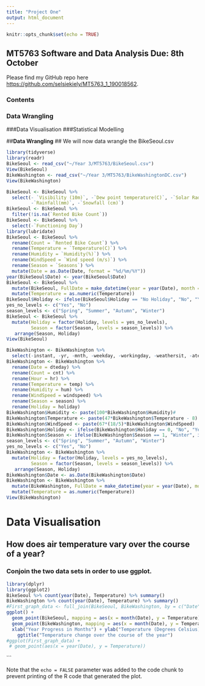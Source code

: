 ```yaml
---
title: "Project One"
output: html_document
---
```


```r
knitr::opts_chunk$set(echo = TRUE)
```

## MT5763 Software and Data Analysis **Due: 8th October**

Please find my GitHub repo here <https://github.com/selsiekiely/MT5763_1_190018562>.

### **Contents**
### Data Wrangling
###Data Visualisation
###Statistical Modelling

##**Data Wrangling**
## We will now data wrangle the BikeSeoul.csv

```r
library(tidyverse)
library(readr)
BikeSeoul <- read_csv("~/Year 3/MT5763/BikeSeoul.csv")
View(BikeSeoul)
BikeWashington <- read_csv("~/Year 3/MT5763/BikeWashingtonDC.csv")
View(BikeWashington)
```

```r
BikeSeoul <- BikeSeoul %>%
  select(- `Visibility (10m)`, -`Dew point temperature(C)`, -`Solar Radiation (MJ/m2)`, 
         -`Rainfall(mm)`, -`Snowfall (cm)`)
BikeSeoul <- BikeSeoul %>%  
  filter(!is.na(`Rented Bike Count`))
BikeSeoul <- BikeSeoul %>% 
  select(-`Functioning Day`)
library(lubridate)
BikeSeoul <- BikeSeoul %>%
  rename(Count = `Rented Bike Count`) %>%
  rename(Temperature = `Temperature(C)`) %>%
  rename(Humidity = `Humidity(%)`) %>%
  rename(WindSpeed = `Wind speed (m/s)`) %>%
  rename(Season = `Seasons`) %>%
  mutate(Date = as.Date(Date, format = "%d/%m/%Y"))
year(BikeSeoul$Date) <- year(BikeSeoul$Date)
BikeSeoul <- BikeSeoul %>%
  mutate(BikeSeoul, FullDate = make_datetime(year = year(Date), month = month(Date), day = mday(Date), Hour)) %>%
  mutate(Temperature = as.numeric(Temperature))
BikeSeoul$Holiday <- ifelse(BikeSeoul$Holiday == "No Holiday", "No", "Yes")
yes_no_levels <- c("Yes", "No")
season_levels <- c("Spring", "Summer", "Autumn", "Winter")
BikeSeoul <- BikeSeoul %>%
  mutate(Holiday = factor(Holiday, levels = yes_no_levels),
         Season = factor(Season, levels = season_levels)) %>%
   arrange(Season, Holiday)
View(BikeSeoul)
```

```r
BikeWashington <- BikeWashington %>%
  select(-instant, -yr, -mnth, -weekday, -workingday, -weathersit, -atemp, -casual, -registered)
BikeWashington <- BikeWashington %>%
  rename(Date = dteday) %>%
  rename(Count = cnt) %>%
  rename(Hour = hr) %>%
  rename(Temperature = temp) %>%
  rename(Humidity = hum) %>%
  rename(WindSpeed = windspeed) %>%
  rename(Season = season) %>%
  rename(Holiday = holiday)
BikeWashington$Humidity <- paste(100*BikeWashington$Humidity)#
BikeWashington$Temperature <- paste(47*BikeWashington$Temperature - 8)
BikeWashington$WindSpeed <- paste(67*(18/5)*BikeWashington$WindSpeed)
BikeWashington$Holiday <- ifelse(BikeWashington$Holiday == 0, "No", "Yes")
BikeWashington$Season <- ifelse(BikeWashington$Season == 1, "Winter", ifelse(BikeWashington$Season == 2, "Spring", ifelse(BikeWashington$Season == 3, "Summer", "Autumn")))
season_levels <- c("Spring", "Summer", "Autumn", "Winter")
yes_no_levels <- c("Yes", "No")
BikeWashington <- BikeWashington %>%
  mutate(Holiday = factor(Holiday, levels = yes_no_levels),
         Season = factor(Season, levels = season_levels)) %>%
   arrange(Season, Holiday)
BikeWashington$Date <- as.Date(BikeWashington$Date)
BikeWashington <- BikeWashington %>%
  mutate(BikeWashington, FullDate = make_datetime(year = year(Date), month = month(Date), day = mday(Date), Hour)) %>% 
  mutate(Temperature = as.numeric(Temperature))
View(BikeWashington)
```
# **Data Visualisation**
## How does air temperature vary over the course of a year?
### Conjoin the two data sets in order to use ggplot.
```r
library(dplyr)
library(ggplot2)
BikeSeoul %>% count(year(Date), Temperature) %>% summary()
BikeWashington %>% count(year(Date), Temperature) %>% summary()
#First_graph_data <- full_join(BikeSeoul, BikeWashington, by = c("Date", "Temperature"))
ggplot() + 
  geom_point(BikeSeoul, mapping = aes(x = month(Date), y = Temperature), color='green') + 
  geom_point(BikeWashington, mapping = aes(x = month(Date), y = Temperature), color='red') +
  xlab("Year Progress in Months") + ylab("Temperature (Degrees Celsius)") +
    ggtitle("Temperature change over the course of the year")
#ggplot(First_graph_data) +
 # geom_point(aes(x = year(Date), y = Temperature))
```
```



Note that the `echo = FALSE` parameter was added to the code chunk to prevent printing of the R code that generated the plot.
